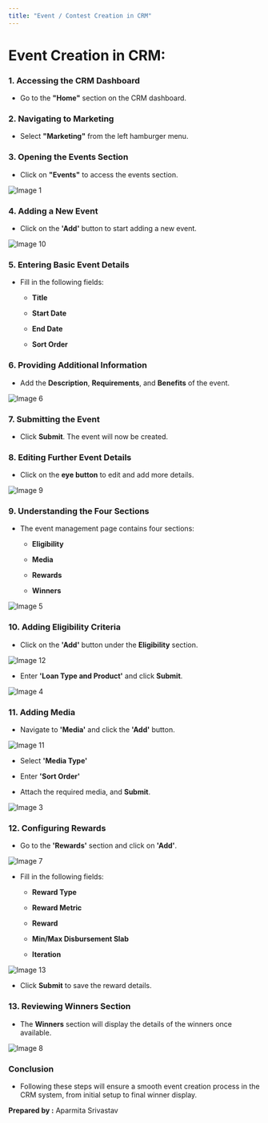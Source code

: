 ```yaml
---
title: "Event / Contest Creation in CRM"
---
```


# **Event Creation in CRM:**

### **1. Accessing the CRM Dashboard**

* Go to the **"Home"** section on the CRM dashboard.

### **2. Navigating to Marketing**

* Select **"Marketing"** from the left hamburger menu.

### **3. Opening the Events Section**

* Click on **"Events"** to access the events section.

![Image 1](./image1.png)

### **4. Adding a New Event**

* Click on the **'Add'** button to start adding a new event.

![Image 10](./image10.png)

### **5. Entering Basic Event Details**

* Fill in the following fields:

  * **Title**

  * **Start Date**

  * **End Date**

  * **Sort Order**

### **6. Providing Additional Information**

* Add the **Description**, **Requirements**, and **Benefits** of the event.

![Image 6](./image6.png)

### **7. Submitting the Event**

* Click **Submit**. The event will now be created.

### **8. Editing Further Event Details**

* Click on the **eye button** to edit and add more details.

![Image 9](./image9.png)

### **9. Understanding the Four Sections**

* The event management page contains four sections:

  * **Eligibility**

  * **Media**

  * **Rewards**

  * **Winners**

![Image 5](./image5.png)

### **10. Adding Eligibility Criteria**

* Click on the **'Add'** button under the **Eligibility** section.

![Image 12](./image12.png)

* Enter **'Loan Type and Product'** and click **Submit**.

![Image 4](./image4.png)

### **11. Adding Media**

* Navigate to **'Media'** and click the **'Add'** button.

![Image 11](./image11.png)

* Select **'Media Type'**

* Enter **'Sort Order'**

* Attach the required media, and **Submit**.

![Image 3](./image3.png)

### **12. Configuring Rewards**

* Go to the **'Rewards'** section and click on **'Add'**.

![Image 7](./image7.png)

* Fill in the following fields:

  * **Reward Type**

  * **Reward Metric**

  * **Reward**

  * **Min/Max Disbursement Slab**

  * **Iteration**

![Image 13](./image13.png)

* Click **Submit** to save the reward details.

### **13. Reviewing Winners Section**

* The **Winners** section will display the details of the winners once available.

![Image 8](./image8.png)

### **Conclusion**

* Following these steps will ensure a smooth event creation process in the CRM system, from initial setup to final winner display.

**Prepared by :** Aparmita Srivastav
